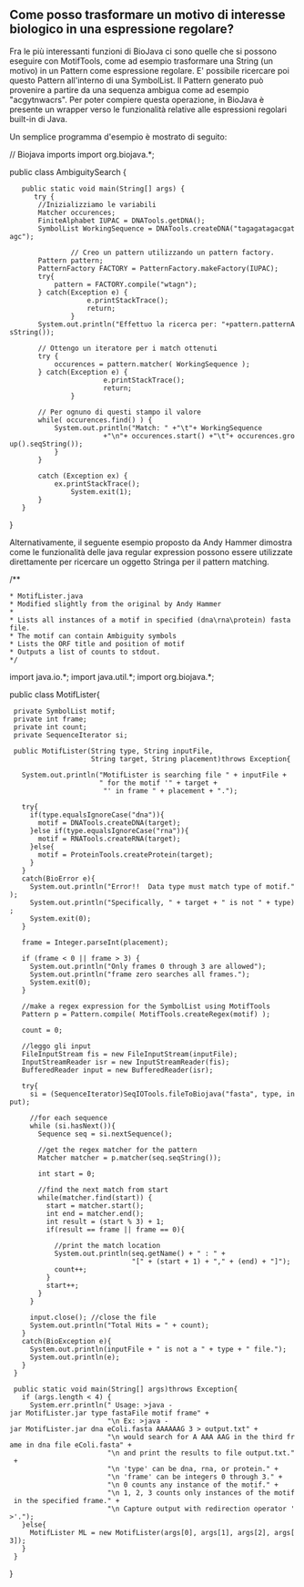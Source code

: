 == Come posso trasformare un motivo di interesse biologico in una espressione regolare? ==

Fra le più interessanti funzioni di BioJava ci sono quelle che si possono eseguire con MotifTools, come ad esempio trasformare una String (un motivo) in un Pattern come espressione regolare. E' possibile ricercare poi questo Pattern all'interno di una SymbolList. Il Pattern generato può provenire a partire da una sequenza ambigua come ad esempio "acgytnwacrs". Per poter compiere questa operazione, in BioJava è presente un wrapper verso le funzionalità relative alle espressioni regolari built-in di Java.

Un semplice programma d'esempio è mostrato di seguito:

<java>
// Biojava imports
import org.biojava.*;

public class AmbiguitySearch {

	public static void main(String[] args) {
	   try {
		//Inizializziamo le variabili
		Matcher occurences;
		FiniteAlphabet IUPAC = DNATools.getDNA();
		SymbolList WorkingSequence = DNATools.createDNA("tagagatagacgatagc");
		
                // Creo un pattern utilizzando un pattern factory.
		Pattern pattern;
		PatternFactory FACTORY = PatternFactory.makeFactory(IUPAC);
		try{
		    pattern = FACTORY.compile("wtagn");
		} catch(Exception e) {
                    e.printStackTrace(); 
                    return;
                }
		System.out.println("Effettuo la ricerca per: "+pattern.patternAsString());
		
		// Ottengo un iteratore per i match ottenuti
		try {
			occurences = pattern.matcher( WorkingSequence );
		} catch(Exception e) {
                        e.printStackTrace(); 
                        return;
                }

		// Per ognuno di questi stampo il valore
		while( occurences.find() ) {
			System.out.println("Match: " +"\t"+ WorkingSequence 
                        +"\n"+ occurences.start() +"\t"+ occurences.group().seqString());
			}
		}
		
		catch (Exception ex) {
			ex.printStackTrace();
		        System.exit(1);
		}
	}
}
</java>

Alternativamente, il seguente esempio proposto da Andy Hammer dimostra come le funzionalità delle java regular expression possono essere utilizzate direttamente per ricercare un oggetto Stringa per il pattern matching. 

<java>
/**
 * MotifLister.java
 * Modified slightly from the original by Andy Hammer
 *
 * Lists all instances of a motif in specified (dna\rna\protein) fasta file.
 * The motif can contain Ambiguity symbols
 * Lists the ORF title and position of motif
 * Outputs a list of counts to stdout.
 */
import java.io.*;
import java.util.*;
import org.biojava.*;

public class MotifLister{

  private SymbolList motif;
  private int frame;
  private int count;
  private SequenceIterator si;


  public MotifLister(String type, String inputFile,
                     String target, String placement)throws Exception{

    System.out.println("MotifLister is searching file " + inputFile +
                       " for the motif '" + target +
                        "' in frame " + placement + ".");

    try{
      if(type.equalsIgnoreCase("dna")){
        motif = DNATools.createDNA(target);
      }else if(type.equalsIgnoreCase("rna")){
        motif = RNATools.createRNA(target);
      }else{
        motif = ProteinTools.createProtein(target);
      }
    }
    catch(BioError e){
      System.out.println("Error!!  Data type must match type of motif.");
      System.out.println("Specifically, " + target + " is not " + type);
      System.exit(0);
    }

    frame = Integer.parseInt(placement);

    if (frame < 0 || frame > 3) {
      System.out.println("Only frames 0 through 3 are allowed");
      System.out.println("frame zero searches all frames.");
      System.exit(0);
    }

    //make a regex expression for the SymbolList using MotifTools
    Pattern p = Pattern.compile( MotifTools.createRegex(motif) );

    count = 0;

    //leggo gli input
    FileInputStream fis = new FileInputStream(inputFile);
    InputStreamReader isr = new InputStreamReader(fis);
    BufferedReader input = new BufferedReader(isr);

    try{
      si = (SequenceIterator)SeqIOTools.fileToBiojava("fasta", type, input);

      //for each sequence
      while (si.hasNext()){
        Sequence seq = si.nextSequence();

        //get the regex matcher for the pattern
        Matcher matcher = p.matcher(seq.seqString());

        int start = 0;

        //find the next match from start
        while(matcher.find(start)) {
          start = matcher.start();
          int end = matcher.end();
          int result = (start % 3) + 1;
          if(result == frame || frame == 0){

            //print the match location
            System.out.println(seq.getName() + " : " +
                               "[" + (start + 1) + "," + (end) + "]");
            count++;
          }
          start++;
        }
      }

      input.close(); //close the file
      System.out.println("Total Hits = " + count);
    }
    catch(BioException e){
      System.out.println(inputFile + " is not a " + type + " file.");
      System.out.println(e);
    }
  }

  public static void main(String[] args)throws Exception{
    if (args.length < 4) {
      System.err.println(" Usage: >java -jar MotifLister.jar type fastaFile motif frame" +
                         "\n Ex: >java -jar MotifLister.jar dna eColi.fasta AAAAAAG 3 > output.txt" +
                         "\n would search for A AAA AAG in the third frame in dna file eColi.fasta" +
                         "\n and print the results to file output.txt." +
                         "\n 'type' can be dna, rna, or protein." +
                         "\n 'frame' can be integers 0 through 3." +
                         "\n 0 counts any instance of the motif." +
                         "\n 1, 2, 3 counts only instances of the motif in the specified frame." +
                         "\n Capture output with redirection operator '>'.");
    }else{
      MotifLister ML = new MotifLister(args[0], args[1], args[2], args[3]);
    }
  }
}
</java>